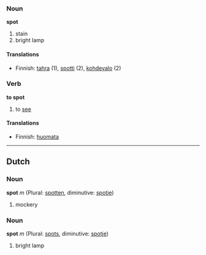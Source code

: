 ===Noun===
'''spot'''

# stain
# bright lamp

====Translations====
*Finnish: [[tahra]] (1), [[spotti]] (2), [[kohdevalo]] (2)

===Verb===
'''to spot'''

# to [[see]] <!-- could be improved -->

====Translations====
*Finnish: [[huomata]]

----
==Dutch==
===Noun===
'''spot''' ''m'' (Plural: [[spotten]], diminutive: [[spotje]])
# mockery

===Noun===
'''spot''' ''m'' (Plural: [[spots]], diminutive: [[spotje]])

# bright lamp